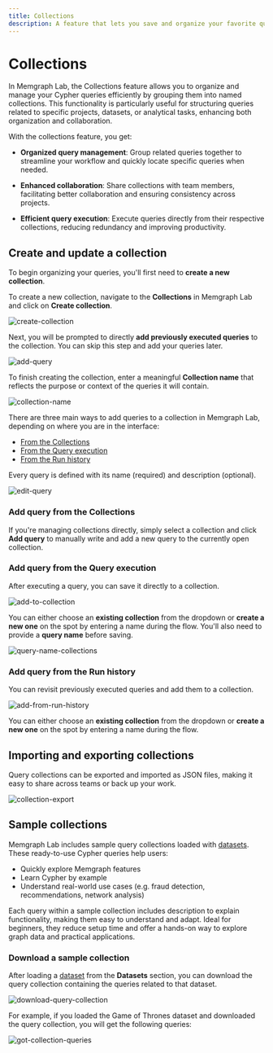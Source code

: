 ```yaml
---
title: Collections
description: A feature that lets you save and organize your favorite queries. 
---
```



# Collections

​In Memgraph Lab, the Collections feature allows you to organize and manage your
Cypher queries efficiently by grouping them into named collections. This
functionality is particularly useful for structuring queries related to specific
projects, datasets, or analytical tasks, enhancing both organization and
collaboration.​

With the collections feature, you get: 

- **Organized query management**: Group related queries together to streamline your
workflow and quickly locate specific queries when needed.​

- **Enhanced collaboration**: Share collections with team members, facilitating better
collaboration and ensuring consistency across projects.​ 

- **Efficient query execution**: Execute queries directly from their respective
collections, reducing redundancy and improving productivity.​


## Create and update a collection 

To begin organizing your queries, you'll first need to **create a new collection**.

To create a new collection, navigate to the **Collections** in Memgraph Lab and
click on **Create collection**. 

![create-collection](/pages/data-visualization/features/collections/collections.png)

Next, you will be prompted to directly **add previously executed queries** to
the collection. You can skip this step and add your queries later. 

![add-query](/pages/data-visualization/features/collections/add-queries-to-collection.png)

To finish creating the collection, enter a meaningful **Collection name** that
reflects the purpose or context of the queries it will contain.

![collection-name](/pages/data-visualization/features/collections/name-collection.png)

There are three main ways to add queries to a collection in Memgraph Lab,
depending on where you are in the interface:

- [From the Collections](#add-query-from-the-collections)
- [From the Query execution](#add-query-from-the-query-execution)
- [From the Run history](#add-query-from-the-run-history)


Every query is defined with its name (required) and description (optional).

![edit-query](/pages/data-visualization/features/collections/edit-query.png)

### Add query from the Collections

If you're managing collections directly, simply select a collection and click
**Add query** to manually write and add a new query to the currently open
collection.

### Add query from the Query execution

After executing a query, you can save it directly to a collection.

![add-to-collection](/pages/data-visualization/features/collections/add-to-collection.png)

You can either choose an **existing collection** from the dropdown or **create a new
one** on the spot by entering a name during the flow.
You'll also need to provide a **query name** before saving.

![query-name-collections](/pages/data-visualization/features/collections/query-description.png)

### Add query from the Run history

You can revisit previously executed queries and add them to a collection.

![add-from-run-history](/pages/data-visualization/features/collections/run-history.png)

You can either choose an **existing collection** from the dropdown or **create a
new one** on the spot by entering a name during the flow.

## Importing and exporting collections

Query collections can be exported and imported as JSON files, making it easy to
share across teams or back up your work.

![collection-export](/pages/data-visualization/features/collections/export-collection.png)


## Sample collections 

Memgraph Lab includes sample query collections loaded with [
datasets](/memgraph-lab/getting-started/data-migration#datasets). These
ready-to-use Cypher queries help users:

- Quickly explore Memgraph features
- Learn Cypher by example
- Understand real-world use cases (e.g. fraud detection, recommendations, network analysis)

Each query within a sample collection includes description to explain
functionality, making them easy to understand and adapt. Ideal for beginners,
they reduce setup time and offer a hands-on way to explore graph data and
practical applications.

### Download a sample collection 

After loading a [dataset](/memgraph-lab/getting-started/data-migration#datasets) from the
**Datasets** section, you can download the query collection containing the queries
related to that dataset. 

![download-query-collection](/pages/data-visualization/features/collections/import-download-query-collection.png)

For example, if you loaded the Game of Thrones dataset and downloaded the query
collection, you will get the following queries:

![got-collection-queries](/pages/data-visualization/features/collections/collection-view.png)

<CommunityLinks/>
